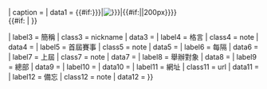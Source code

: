 {{Infobox
| bodyclass = vcard
| title     = {{{name|<includeonly>{{PAGENAME}}</includeonly>}}}
| titleclass= fn org
| image     = {{#invoke:InfoboxImage|InfoboxImage|image={{{image|}}}|size={{{image_size|}}}|sizedefault=frameless|alt={{{alt|}}}}}
| caption   = {{{caption|}}}
| data1     = {{#if:{{{image2|{{{image_border2|}}}}}}|[[Image:{{{image2|{{{image_border2}}}}}}|{{#if:{{{size2|}}}|{{{size2}}}|200px}}]]}}<BR>{{#if: {{{caption2|}}}|{{{caption2}}} }}

| label3    = 簡稱
| class3    = nickname
| data3     = {{{abbreviation|}}}
| label4    = 格言
| class4    = note
| data4     = {{{motto|}}}
| label5    = 首屆賽事
| class5    = note
| data5     = {{{formation|}}}
| label6    = 每隔
| data6     = {{{recurrence|}}}
| label7    = 上屆
| class7    = note
| data7     = {{{last|}}}
| label8    = 舉辦對象
| data8     = {{{purpose|}}}
| label9    = 總部
| data9     = {{{headquarters|}}}
| label10   = {{{leader_title|}}}
| data10    = {{{leader_name|}}}
| label11   = 網址
| class11   = url
| data11    = {{{website|}}}
| label12   = 備忘
| class12   = note
| data12    = {{{Remarks|}}}
}}<noinclude>
<!-- 模板说明部分，请编辑/doc。请把跨语言链接加入/doc，而不是这里，谢谢！ -->
{{Documentation}}
</noinclude>